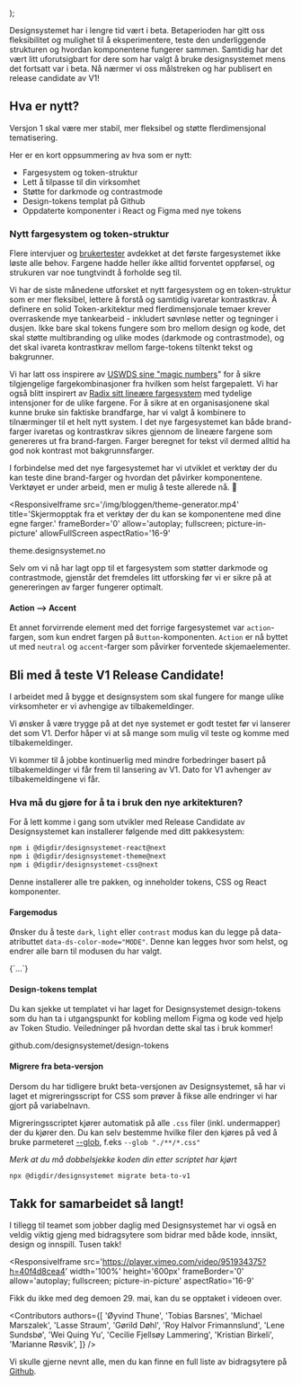 

  <BlogArticleLayout
    content={children}
    heading='Dette kommer i V1!'
    ingress='Vi nærmer oss den første versjonen av Designsystemet uten betamerke! Versjon 1 skal være mer stabil, mer fleksibel og støtte flerdimensjonal tematisering.'
    date='29. mai 2024'
    author='Designsystemet'
    imageSrc='/img/bloggen/v1rc1.png'
    imageAlt='Illustrasjon av Designsystemet V1 og emojis som feirer.'
    imageCaption='Etter over 2000 issues og PRs er vi nærere enn noen gang! Tusen takk til alle som har bidratt til å komme hit! '
  />
);

Designsystemet har i lengre tid vært i beta. Betaperioden har gitt oss fleksibilitet og mulighet til å eksperimentere, teste den underliggende strukturen og hvordan komponentene fungerer sammen. Samtidig har det vært litt uforutsigbart for dere som har valgt å bruke designsystemet mens det fortsatt var i beta. Nå nærmer vi oss målstreken og har publisert en release candidate av V1!

## Hva er nytt?

Versjon 1 skal være mer stabil, mer fleksibel og støtte flerdimensjonal tematisering.

Her er en kort oppsummering av hva som er nytt:

- Fargesystem og token-struktur
- Lett å tilpasse til din virksomhet
- Støtte for darkmode og contrastmode
- Design-tokens templat på Github
- Oppdaterte komponenter i React og Figma med nye tokens

### Nytt fargesystem og token-struktur

Flere intervjuer og [brukertester](/bloggen/2024/bachelor-temavelger#brukertester-og-videre-arbeid) avdekket at det første fargesystemet ikke løste alle behov. Fargene hadde heller ikke alltid forventet oppførsel, og strukuren var noe tungtvindt å forholde seg til.

Vi har de siste månedene utforsket et nytt fargesystem og en token-struktur som er mer fleksibel, lettere å forstå og samtidig ivaretar kontrastkrav. Å definere en solid Token-arkitektur med flerdimensjonale temaer krever overraskende mye tankearbeid - inkludert søvnløse netter og tegninger i dusjen. Ikke bare skal tokens fungere som bro mellom design og kode, det skal støtte multibranding og ulike modes (darkmode og contrastmode), og det skal ivareta kontrastkrav mellom farge-tokens tiltenkt tekst og bakgrunner.

Vi har latt oss inspirere av [USWDS sine "magic numbers](https://designsystem.digital.gov/design-tokens/color/overview/)" for å sikre tilgjengelige fargekombinasjoner fra hvilken som helst fargepalett. Vi har også blitt inspirert av [Radix sitt lineære fargesystem](https://www.radix-ui.com/colors) med tydelige intensjoner for de ulike fargene. For å sikre at en organisasjonene skal kunne bruke sin faktiske brandfarge, har vi valgt å kombinere to tilnærminger til et helt nytt system. I det nye fargesystemet kan både brand-farger ivaretas og kontrastkrav sikres gjennom de lineære fargene som genereres ut fra brand-fargen. Farger beregnet for tekst vil dermed alltid ha god nok kontrast mot bakgrunnsfarger.

I forbindelse med det nye fargesystemet har vi utviklet et verktøy der du kan teste dine brand-farger og hvordan det påvirker komponentene. Verktøyet er under arbeid, men er mulig å teste allerede nå. 👀

<ResponsiveIframe
  src='/img/bloggen/theme-generator.mp4'
  title='Skjermopptak fra et verktøy der du kan se komponentene med dine egne farger.'
  frameBorder='0'
  allow='autoplay; fullscreen; picture-in-picture'
  allowFullScreen
  aspectRatio='16-9'
></ResponsiveIframe>

<Link
  href='https://theme.designsystemet.no/'
  target='_blank'
>
  theme.designsystemet.no
</Link>

Selv om vi nå har lagt opp til et fargesystem som støtter darkmode og contrastmode, gjenstår det fremdeles litt utforsking før vi er sikre på at genereringen av farger fungerer optimalt.

#### Action --> Accent

Et annet forvirrende element med det forrige fargesystemet var `action`-fargen, som kun endret fargen på `Button`-komponenten. `Action` er nå byttet ut med `neutral` og `accent`-farger som påvirker forventede skjemaelementer.

## Bli med å teste V1 Release Candidate!

I arbeidet med å bygge et designsystem som skal fungere for mange ulike virksomheter er vi avhengige av tilbakemeldinger.

Vi ønsker å være trygge på at det nye systemet er godt testet før vi lanserer det som V1. Derfor håper vi at så mange som mulig vil teste og komme med tilbakemeldinger.

Vi kommer til å jobbe kontinuerlig med mindre forbedringer basert på tilbakemeldinger vi får frem til lansering av V1. Dato for V1 avhenger av tilbakemeldingene vi får.

### Hva må du gjøre for å ta i bruk den nye arkitekturen?

For å lett komme i gang som utvikler med Release Candidate av Designsystemet kan installerer følgende med ditt pakkesystem:

```bash
npm i @digdir/designsystemet-react@next
npm i @digdir/designsystemet-theme@next
npm i @digdir/designsystemet-css@next
```

Denne installerer alle tre pakken, og inneholder tokens, CSS og React komponenter.

#### Fargemodus

Ønsker du å teste `dark`, `light` eller `contrast` modus kan du legge på data-atributtet `data-ds-color-mode="MODE"`.
Denne kan legges hvor som helst, og endrer alle barn til modusen du har valgt.

<CodeSnippet language='ts'>
  {`<Accordion data-ds-color-mode='dark'>...</Accordion>`}
</CodeSnippet>

#### Design-tokens templat

Du kan sjekke ut templatet vi har laget for Designsystemet design-tokens som du han ta i utgangspunkt for kobling mellom Figma og kode ved hjelp av Token Studio.
Veiledninger på hvordan dette skal tas i bruk kommer!

<Link
  href='https://github.com/designsystemet/design-tokens'
  target='_blank'
>
  github.com/designsystemet/design-tokens
</Link>

#### Migrere fra beta-versjon

Dersom du har tidligere brukt beta-versjonen av Designsystemet, så har vi laget et migreringsscript for CSS som prøver å fikse alle endringer vi har gjort på variabelnavn.

Migreringsscriptet kjører automatisk på alle `.css` filer (inkl. undermapper) der du kjører den. Du kan selv bestemme hvilke filer den kjøres på ved å bruke parmeteret [--glob](<https://en.wikipedia.org/wiki/Glob_(programming)>), f.eks `--glob "./**/*.css"`

_Merk at du må dobbelsjekke koden din etter scriptet har kjørt_

```sh
npx @digdir/designsystemet migrate beta-to-v1
```

## Takk for samarbeidet så langt!

I tillegg til teamet som jobber daglig med Designsystemet har vi også en veldig viktig gjeng med bidragsytere som bidrar med både kode, innsikt, design og innspill. Tusen takk!

<ResponsiveIframe
  src='https://player.vimeo.com/video/951934375?h=40f4d8cea4'
  width='100%'
  height='600px'
  frameBorder='0'
  allow='autoplay; fullscreen; picture-in-picture'
  aspectRatio='16-9'
></ResponsiveIframe>

Fikk du ikke med deg demoen 29. mai, kan du se opptaket i videoen over.

<Contributors
  authors={[
    'Øyvind Thune',
    'Tobias Barsnes',
    'Michael Marszalek',
    'Lasse Straum',
    'Gørild Døhl',
    'Roy Halvor Frimannslund',
    'Lene Sundsbø',
    'Wei Quing Yu',
    'Cecilie Fjellsøy Lammering',
    'Kristian Birkeli',
    'Marianne Røsvik',
  ]}
/>

Vi skulle gjerne nevnt alle, men du kan finne en full liste av bidragsytere på [Github](https://github.com/digdir/designsystemet/graphs/contributors).
